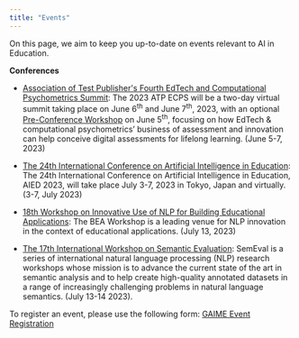 ```yaml
---
title: "Events"
---
```


On this page, we aim to keep you up-to-date on events relevant to AI in Education.

**Conferences**

-   [Association of Test Publisher\'s Fourth EdTech and Computational Psychometrics Summit](http://www.globalatpevents.com/ecps2023/index.aspx): The 2023 ATP ECPS will be a two-day virtual summit taking place on June 6^th^ and June 7^th^, 2023, with an optional [Pre-Conference Workshop](http://www.globalatpevents.com/ecps2023/pre-conference-workshop.aspx) on June 5^th^, focusing on how EdTech & computational psychometrics' business of assessment and innovation can help conceive digital assessments for lifelong learning. (June 5-7, 2023)

-   [The 24th International Conference on Artificial Intelligence in Education](https://www.aied2023.org/): The 24th International Conference on Artificial Intelligence in Education, AIED 2023, will take place July 3-7, 2023 in Tokyo, Japan and virtually. (3-7, July 2023)

-   [18th Workshop on Innovative Use of NLP for Building Educational Applications](https://sig-edu.org/bea/2023): The BEA Workshop is a leading venue for NLP innovation in the context of educational applications. (July 13, 2023)

-   [The 17th International Workshop on Semantic Evaluation](https://semeval.github.io/SemEval2023/): SemEval is a series of international natural language processing (NLP) research workshops whose mission is to advance the current state of the art in semantic analysis and to help create high-quality annotated datasets in a range of increasingly challenging problems in natural language semantics. (July 13-14 2023).

To register an event, please use the following form: [GAIME Event Registration](https://docs.google.com/forms/d/e/1FAIpQLSf5IC0p6U6EGrHQz_uSMe0rQ7PKse-ZiOfZiWEAYNo8N8DGTg/viewform?usp=sf_link)
